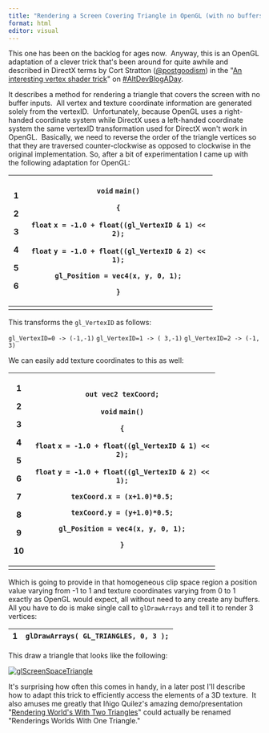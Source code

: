 ```yaml
---
title: "Rendering a Screen Covering Triangle in OpenGL (with no buffers)"
format: html
editor: visual
---
```


This one has been on the backlog for ages now.  Anyway, this is an
OpenGL adaptation of a clever trick that\'s been around for quite
awhile and described in DirectX terms by Cort Stratton ([\@postgoodism](http://www.twitter.com/postgoodism)) in the \"[An interesting vertex shader trick](http://www.altdev.co/2011/08/08/interesting-vertex-shader-trick/)\" on [#AltDevBlogADay](http://www.altdev.co/).

It describes a method for rendering a triangle that covers the screen
with no buffer inputs.  All vertex and texture coordinate information
are generated solely from the vertexID.  Unfortunately, because OpenGL
uses a right-handed coordinate system while DirectX uses a left-handed
coordinate system the same vertexID transformation used for DirectX
won\'t work in OpenGL.  Basically, we need to reverse the order of the
triangle vertices so that they are traversed counter-clockwise as
opposed to clockwise in the original implementation. So, after a bit of
experimentation I came up with the following adaptation for OpenGL:

+---+-----------------------------------------------------+
| 1 | `void` `main()`                                     |
|   |                                                     |
| 2 | `{`                                                 |
|   |                                                     |
| 3 | `float` `x = -1.0 + float((gl_VertexID & 1) << 2);` |
|   |                                                     |
| 4 | `float` `y = -1.0 + float((gl_VertexID & 2) << 1);` |
|   |                                                     |
| 5 | `gl_Position = vec4(x, y, 0, 1);`                   |
|   |                                                     |
| 6 | `}`                                                 |
+===+=====================================================+
+---+-----------------------------------------------------+

This transforms the `gl_VertexID` as follows:

`gl_VertexID=0 -> (-1,-1)`
`gl_VertexID=1 -> ( 3,-1)`
`gl_VertexID=2 -> (-1, 3)`

We can easily add texture coordinates to this as well:

+----+-----------------------------------------------------+
| 1  | `out vec2 texCoord;`                                |
|    |                                                     |
| 2  |                                                     |
|    |                                                     |
| 3  | `void` `main()`                                     |
|    |                                                     |
| 4  | `{`                                                 |
|    |                                                     |
| 5  | `float` `x = -1.0 + float((gl_VertexID & 1) << 2);` |
|    |                                                     |
| 6  | `float` `y = -1.0 + float((gl_VertexID & 2) << 1);` |
|    |                                                     |
| 7  | `texCoord.x = (x+1.0)*0.5;`                         |
|    |                                                     |
| 8  | `texCoord.y = (y+1.0)*0.5;`                         |
|    |                                                     |
| 9  | `gl_Position = vec4(x, y, 0, 1);`                   |
|    |                                                     |
| 10 | `}`                                                 |
+====+=====================================================+
+----+-----------------------------------------------------+

Which is going to provide in that homogeneous clip space region a
position value varying from -1 to 1 and texture coordinates varying from
0 to 1 exactly as OpenGL would expect, all without need to any create
any buffers. All you have to do is make single call to `glDrawArrays` and tell it to render 3 vertices:

| 1   | `glDrawArrays( GL_TRIANGLES, 0, 3 );` |
|-----|---------------------------------------|

This draw a triangle that looks like the following:

[![](https://randallr.files.wordpress.com/2014/06/glscreenspacetriangle1.png?w=705){alt="glScreenSpaceTriangle"}](https://randallr.files.wordpress.com/2014/06/glscreenspacetriangle1.png)

It\'s surprising how often this comes in handy, in a later post I\'ll
describe how to adapt this trick to efficiently access the elements of a
3D texture.  It also amuses me greatly that Iñigo Quilez\'s amazing
demo/presentation \"[Rendering World\'s With Two Triangles](http://www.iquilezles.org/www/material/nvscene2008/nvscene2008.htm)\" could actually be renamed \"Renderings Worlds With One Triangle.\"
